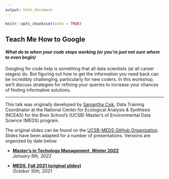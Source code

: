```yaml
---
output: html_document
---
```


```r
knitr::opts_chunk$set(echo = TRUE)
```

## **Teach Me How to Google**
#### *What do to when your code stops working (or you're just not sure where to even begin)*

Googling for code help is something that all data scientists (at all career stages) do. But figuring out how to get the information you need back can be incredibly challenging, particularly for new coders. In this workshop, we’ll discuss strategies for refining your queries to increase your chances of finding informative solutions.

---

This talk was originally developed by [Samantha Csik](https://samanthacsik.github.io/), Data Training Coordinator at the National Center for Ecological Analysis & Synthesis (NCEAS) for the Bren School's (UCSB) Master's of Environmental Data Science (MEDS) program. 

The original slides can be found on the [UCSB-MEDS GitHub Organization](https://github.com/UCSB-MEDS/teach-me-how-to-google). Slides have been adapted for a number of presentations. Versions are organized by date below:

* [**Master's in Techology Management, Winter 2022**](slides/MTM-2022-01-06.Rmd)  
*January 6th, 2022*

* [**MEDS, Fall 2021 (original slides)**](slides/MEDS-2021-10-11.Rmd)  
*October 10th, 2021*



